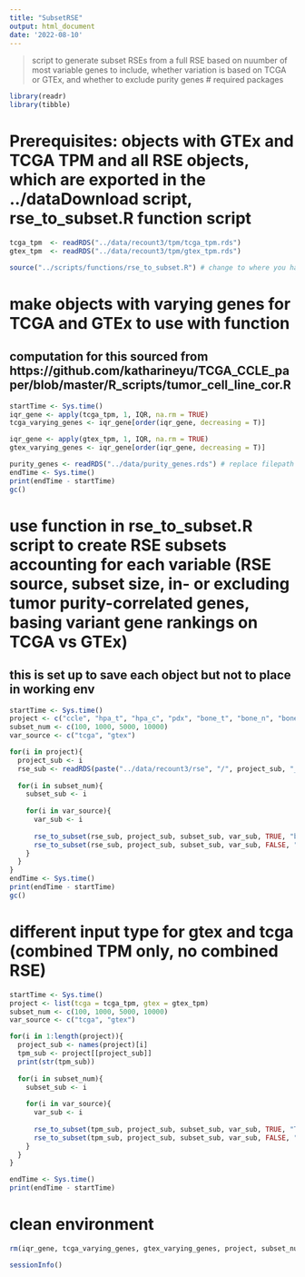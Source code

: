 ```yaml
---
title: "SubsetRSE"
output: html_document
date: '2022-08-10'
---
```


> script to generate subset RSEs from a full RSE based on nuumber of most variable genes to include, whether variation is based on TCGA or GTEx, and whether to exclude purity genes
# required packages

```r
library(readr)
library(tibble)
```

# Prerequisites: objects with GTEx and TCGA TPM and all RSE objects, which are exported in the ../dataDownload script, rse_to_subset.R function script
```r
tcga_tpm  <- readRDS("../data/recount3/tpm/tcga_tpm.rds")
gtex_tpm  <- readRDS("../data/recount3/tpm/gtex_tpm.rds")
```

```r
source("../scripts/functions/rse_to_subset.R") # change to where you have this function script saved
```

# make objects with varying genes for TCGA and GTEx to use with function
## computation for this sourced from https://github.com/katharineyu/TCGA_CCLE_paper/blob/master/R_scripts/tumor_cell_line_cor.R
```r
startTime <- Sys.time()
iqr_gene <- apply(tcga_tpm, 1, IQR, na.rm = TRUE)
tcga_varying_genes <- iqr_gene[order(iqr_gene, decreasing = T)]

iqr_gene <- apply(gtex_tpm, 1, IQR, na.rm = TRUE)
gtex_varying_genes <- iqr_gene[order(iqr_gene, decreasing = T)]

purity_genes <- readRDS("../data/purity_genes.rds") # replace filepath
endTime <- Sys.time()
print(endTime - startTime)
gc()
```

# use function in rse_to_subset.R script to create RSE subsets accounting for each variable (RSE source, subset size, in- or excluding tumor purity-correlated genes, basing variant gene rankings on TCGA vs GTEx)
## this is set up to save each object but not to place in working env
```r
startTime <- Sys.time()
project <- c("ccle", "hpa_t", "hpa_c", "pdx", "bone_t", "bone_n", "bone_c")
subset_num <- c(100, 1000, 5000, 10000)
var_source <- c("tcga", "gtex")

for(i in project){
  project_sub <- i
  rse_sub <- readRDS(paste("../data/recount3/rse", "/", project_sub, "_rse.rds", sep = ""))
  
  for(i in subset_num){
    subset_sub <- i
    
    for(i in var_source){
      var_sub <- i
      
      rse_to_subset(rse_sub, project_sub, subset_sub, var_sub, TRUE, "both", "../data/") # with purity
      rse_to_subset(rse_sub, project_sub, subset_sub, var_sub, FALSE, "both", "../data/") # without
    }
  }
}
endTime <- Sys.time()
print(endTime - startTime)
gc()
```

# different input type for gtex and tcga (combined TPM only, no combined RSE)
```r
startTime <- Sys.time()
project <- list(tcga = tcga_tpm, gtex = gtex_tpm)
subset_num <- c(100, 1000, 5000, 10000)
var_source <- c("tcga", "gtex")

for(i in 1:length(project)){
  project_sub <- names(project)[i]
  tpm_sub <- project[[project_sub]]
  print(str(tpm_sub))
  
  for(i in subset_num){
    subset_sub <- i
    
    for(i in var_source){
      var_sub <- i
      
      rse_to_subset(tpm_sub, project_sub, subset_sub, var_sub, TRUE, "TPM", "../data/") # with purity
      rse_to_subset(tpm_sub, project_sub, subset_sub, var_sub, FALSE, "TPM", "../data/") # without
    }
  }
}

endTime <- Sys.time()
print(endTime - startTime)
```


# clean environment
```r
rm(iqr_gene, tcga_varying_genes, gtex_varying_genes, project, subset_num, var_source, rse_sub, subset_sub, var_sub, project_sub, i, purity_genes)
```

```r
sessionInfo()
```